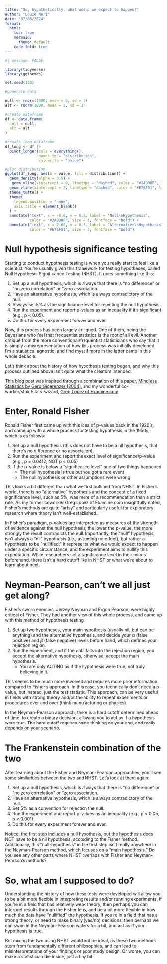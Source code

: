 ```yaml
---
title: "So, hypothetically, what would we expect to happen?"
author: "Louie Neri"
date: "07/06/2024"
format:
  html:
    toc: true
    mermaid:
      theme: default
    code-fold: true
---
```


```r
#| message: FALSE

library(tidyverse)
library(ggthemes)

set.seed(123)

#generate data

null <- rnorm(1000, mean = 0, sd = 1)
alt <- rnorm(1000, mean = 2, sd = 1)

#create dataframe
df <- data.frame(
  null = null,
  alt = alt
)

#create long dataframe
df_long <- df |> 
  pivot_longer(cols = everything(),
               names_to = "distribution",
               values_to = "value")

#plot distribution
ggplot(df_long, aes(x = value, fill = distribution)) +
  geom_density(alpha = 0.5) +
   geom_vline(xintercept = 0, linetype = "dashed", color = "#2A9D8F", linewidth = 1) +
  geom_vline(xintercept = 2, linetype = "dashed", color = "#E76F51", linewidth = 1) +
  theme_tufte() +
  theme(
    legend.position = "none",
    axis.title = element_blank()
  ) +
  annotate("text", x = -0.6, y = 0.2, label = "Null\nHypothesis", 
           color = "#2A9D8F", size = 3, fontface = "bold") +
  annotate("text", x = 2.65, y = 0.2, label = "Alternative\nHypothesis", 
           color = "#E76F51", size = 3, fontface = "bold") 
```

# Null hypothesis significance testing

Starting to conduct hypothesis testing is when you really start to feel like a scientist. You're usually given this framework for testing hypotheses, called Null Hypothesis Significance Testing (NHST). It goes something like this:

1.  Set up a null hypothesis, which is always that there is "no difference" or "no zero correlation" or "zero association.
2.  Have an alternative hypothesis, which is always contradictory of the null.
3.  Always set 5% as the significance level for rejecting the null hypothesis.
4.  Run the experiment and report p-values as an inequality if it's significant (e.g., p \< 0.05).
5.  Do this for every experiment forever and ever.

Now, this process has been largely critiqued. One of them, being the Bayesians who feel that frequentist statistics is the root of all evil. Another critique from the more conventional/frequentist statisticians who say that it is simply a misrepresentation of how this process was initially developed. I'm a statistical agnostic, and find myself more in the latter camp in this whole debacle.

Let's think about the history of how hypothesis testing began, and why this process outlined above isn't quite what the creators intended.

::: callout-note
This blog post was inspired through a combination of this paper, [Mindless Statistics by Gerd Gigerenzer (2004)](https://www.sciencedirect.com/science/article/abs/pii/S1053535704000927), and my wonderful co-worker/stoic/stats-wizard, [Greg Lopez of Examine.com](https://examine.com/about/#gregorylopez)
:::

# Enter, Ronald Fisher

Ronald Fisher first came up with this idea of p-values back in the 1920's, and came up with a whole process for testing hypothesis in the 1950s, which is as follows:

1.  Set up a null hypothesis (this does not have to be a nil hypothesis, that there's no difference or no association).
2.  Run the experiment and report the exact level of significance/p-value (e.g., p = 0.0412, NOT p \< 0.05)
3.  If the p-value is below a "significance level" one of two things happened
    -   The null hypothesis is true but you got a rare event
    -   The null hypothesis or other assumptions were wrong.

This looks a bit different than what we first outlined from NHST. In Fisher's world, there is no "alternative" hypothesis and the concept of a fixed significance level, such as 5%, was more of a recommendation than a strict rule. As my former coworker Greg Lopez of Examine.com insightfully noted, Fisher's methods are quite "artsy" and particularly useful for exploratory research where theory isn't well-established.

In Fisher's paradigm, p-values are interpreted as measures of the strength of evidence against the null hypothesis; the lower the p-value, the more strongly the result contradicts the null. Importantly, the "null" hypothesis isn't always a "nil" hypothesis (i.e., assuming no effect), but rather a hypothesis to be "nullified." It represents what we would expect to happen under a specific circumstance, and the experiment aims to nullify this expectation. While researchers set a significance level in their minds beforehand, there isn't a hard cutoff like in NHST or what we're about to learn about next.

# Neyman-Pearson, can't we all just get along?

Fisher's sworn enemies, Jerzey Neyman and Ergon Pearson, were highly critical of Fisher. They had another view of this whole process, and came up with this method of hypothesis testing:

1.  Set up two hypotheses, your main hypothesis (usually nil, but can be anything) and the alternative hypothesis, and decide your $\alpha$ (false positive) and $\beta$ (false negative) levels before hand, which defines your rejection region.
2.  Run the experiment, and if the data falls into the rejection region, you accept the alternative hypothesis, otherwise, accept the main hypothesis.
    -   You are only ACTING as if the hypothesis were true, not truly believing in it.

This seems to be much more involved and requires more prior information compared to Fisher's approach. In this case, you technically don't need a p-value, but instead, just the test statistic. This approach, can be very useful in fields with strong theory and/or the ability to repeat experiments or procedures over and over (think manufacturing or physics).

In the Neyman-Pearson approach, there is a hard cutoff determined ahead of time, to create a binary decision, allowing you to act as if a hypothesis were true. The hard cutoff requires some thinking on your end, and really depends on your scenario.

# The Frankenstein combination of the two

After learning about the Fisher and Neyman-Pearson approaches, you'll see some similarities between the two and NHST. Let's look at them again:

1.  Set up a null hypothesis, which is always that there is "no difference" or "no zero correlation" or "zero association.
2.  Have an alternative hypothesis, which is always contradictory of the null.
3.  Set 5% as a convention for rejection the null.
4.  Run the experiment and report p-values as an inequality (e.g., p \< 0.05, p \< 0.001)
5.  Do this for every experiment forever and ever.

Notice, the first step includes a null hypothesis, but the hypothesis does NOT have to be a nil hypothesis, according to the Fisher method. Additionally, this "null-hypothesis" in the first step isn't really anywhere in the Neyman-Pearson method, which focuses on a "main hypothesis." Do you see any other parts where NHST overlaps with Fisher and Neyman-Pearson's methods?

# So, what am I supposed to do?

Understanding the history of how these tests were developed will allow you to be a bit more flexible in interpreting results and/or running experiments. If you're in a field that has relatively weak theory, then perhaps you can interpret results through the Fisher lens, and be a bit more flexible in how much the data have "nullified" the hypothesis. If you're in a field that has a strong theory, or need to make binary (yes/no) decisions, then perhaps we can swim in the Neyman-Pearson waters for a bit, and act as if your hypothesis is true.

But mixing the two using NHST would not be ideal, as these two methods stem from fundamentally different philosophies, and can lead to misinterpretations of your findings or poor study design. Or worse, you can make a statistician die inside, just a tiny bit.
